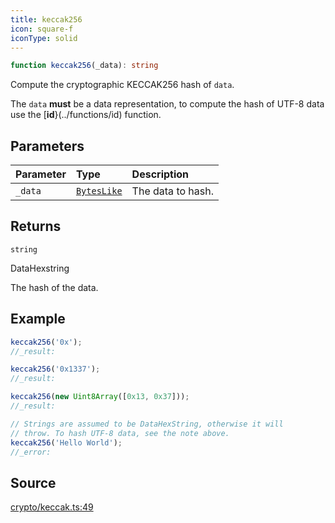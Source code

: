 ```yaml
---
title: keccak256
icon: square-f
iconType: solid
---
```


```ts
function keccak256(_data): string
```

Compute the cryptographic KECCAK256 hash of `data`.

The `data` **must** be a data representation, to compute the hash of UTF-8 data use the [**id**}(../functions/id)
function.

## Parameters

| Parameter | Type | Description |
| :------ | :------ | :------ |
| `_data` | [`BytesLike`](/sdk/content/type-aliases/BytesLike) | The data to hash. |

## Returns

`string`

DataHexstring

The hash of the data.

## Example

```ts
keccak256('0x');
//_result:

keccak256('0x1337');
//_result:

keccak256(new Uint8Array([0x13, 0x37]));
//_result:

// Strings are assumed to be DataHexString, otherwise it will
// throw. To hash UTF-8 data, see the note above.
keccak256('Hello World');
//_error:
```

## Source

[crypto/keccak.ts:49](https://github.com/dominant-strategies/quais-6.js/blob/e281b3ca939b91260332b67ef4ba6e8b0a3d4134/src/crypto/keccak.ts#L49)
